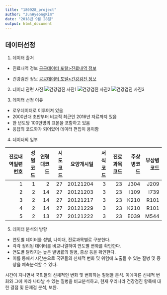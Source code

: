```yaml
---
title: "180928_project"
author: "JunHyeongKim"
date: "2018년 9월 28일"
output: html_document
---
```



## 데이터선정

1. 데이터 출처

* 진료내역 정보
[공공데이터 포털>진료내역 정보](https://www.data.go.kr/dataset/15007115/fileData.do)

* 건강검진 정보
[공공데이터 포털>건강검진 정보](https://www.data.go.kr/dataset/15007122/fileData.do)

2. 데이터 관련 사진
![건강검진 사진1](health_care1.jpg)
![건강검진 사진2](health_care2.jpg)
![건강검진 사진3](health_care3.jpg)

3. 데이터 선정 이유
* 로우데이터로 이루어져 있음
* 2000년대 초반부터 비교적 최근인 2016년 자료까지 있음
* 한 년도당 100만명의 표본을 포함하고 있음
* 응답의 코드화가 되어있어 데이터 편집이 용이함

4. 데이터의 일부

| 진료내역일련번호 | 성별코드 | 연령대코드 | 시도코드 | 요양개시일 | 서식코드 | 진료과목코드 | 주상병코드 | 부상병코드 |
|-----------------:|---------:|-----------:|---------:|-----------:|---------:|-------------:|-----------:|-----------:|
|                1 |        1 |          2 |       27 |   20121204 |        3 |           23 |       J304 |       J209 |
|                2 |        2 |         14 |       27 |   20121203 |        3 |           23 |       I109 |       I739 |
|                3 |        2 |         14 |       27 |   20121217 |        3 |           23 |       K210 |       R101 |
|                4 |        2 |         14 |       27 |   20121229 |        3 |           23 |       K210 |       R101 |
|                5 |        2 |         13 |       27 |   20121222 |        3 |           23 |       E039 |       M544 |

5. 데이터 분석의 방향
- 연도별 데이터를 성별, 나이대, 진료과목별로 구분한다.
- 각각 정리된 데이터를 비교나열하여 연도별 변화를 확인한다.
- 연도별 달라지는 높은 발병률의 질병, 증상 등을 확인한다.
- 이를 통해서 시간순으로 국민들의 신체적 변화 및 위험에 노출될 수 있는 질병 및 증상을 예측분석할 수 있다.

시간이 지나면서 국민들의 신체적인 변화 및 변화하는 질병들 분석.
이에따른 신체적 변화와 그에 따라 나타날 수 있는 질병을 비교분석하고, 
현재 우리나라 건강검진 항목에 대한 결점 및 문제점 분석, 보완.